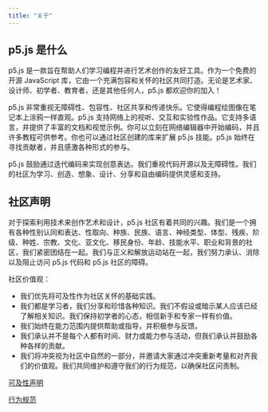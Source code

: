 ```yaml
---
title: "关于"
---
```


## p5.js 是什么

p5.js 是一款旨在帮助人们学习编程并进行艺术创作的友好工具。作为一个免费的开源 JavaScript 库，它由一个充满包容和关怀的社区共同打造。无论是艺术家、设计师、初学者、教育者，还是其他任何人，p5.js 都欢迎你的加入！

p5.js 非常重视无障碍性、包容性、社区共享和传递快乐。它使得编程绘图像在笔记本上涂鸦一样直观。p5.js 支持网络上的视听、交互和实验性作品。它支持多语言，并提供了丰富的文档和视觉示例。你可以立刻在网络编辑器中开始编码，并且许多教程可供参考。你也可以通过社区创建的库来扩展 p5.js 技能。p5.js 始终在寻找贡献者，并且感激各种形式的参与。

p5.js 鼓励通过迭代编码来实现创意表达。我们重视代码开源以及无障碍性。我们的社区为学习、创造、想象、设计、分享和自由编码提供灵感和支持。

## 社区声明

对于探索利用技术来创作艺术和设计，p5.js 社区有着共同的兴趣。我们是一个拥有各种性别认同和表达、性取向、种族、民族、语言、神经类型、体型、残疾、阶级、种姓、宗教、文化、亚文化、移民身份、年龄、技能水平、职业和背景的社区，我们紧密团结在一起。我们与正义和解放运动站在一起，我们努力承认、消除以及阻止访问 p5.js 代码和 p5.js 社区的障碍。

社区价值观：
- 我们优先将可及性作为社区关怀的基础实践。
- 我们都是学习者，我们分享和珍惜各种知识。我们不假设或暗示某人应该已经了解相关知识。我们保持初学者的心态，相信新手和专家一样有价值。
- 我们始终在能力范围内提供帮助或指导，并积极参与反馈。
- 我们承认并不是每个人都有时间、财力或能力参与活动，但我们承认并鼓励各种各样的贡献。
- 我们将冲突视为社区中自然的一部分，并邀请大家通过冲突重新考量和对齐我们的价值观。我们共同维护和遵守我们的行为规范，以确保社区问责制。


[可及性声明](https://github.com/processing/p5.js/blob/main/contributor_docs/access.md)

[行为规范](https://github.com/processing/p5.js/blob/main/CODE_OF_CONDUCT.md)